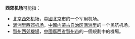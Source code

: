 '''西郊机场'''可能指：

*[[北京西郊机场|北京西郊机场]]，[[中國|中國]][[北京市|北京市]]的一个军用机场。
*[[满洲里西郊机场|满洲里西郊机场]]，[[中國|中國]][[内蒙古自治区|内蒙古自治区]][[满洲里|满洲里]]的一个民航机场。
*[[賀州西郊機場|賀州西郊機場]]，[[中國|中國]][[廣西省|廣西省]][[賀州市|賀州市]]的一個規劃中的機場。

{{disambig|cat=四字机场消歧义}}